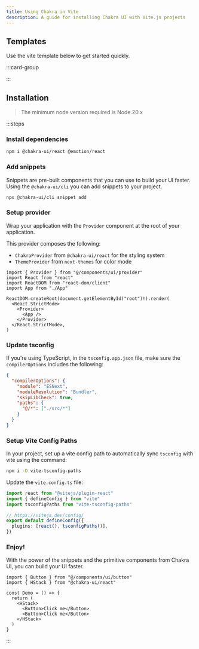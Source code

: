 ```yaml
---
title: Using Chakra in Vite
description: A guide for installing Chakra UI with Vite.js projects
---
```


## Templates

Use the vite template below to get started quickly.

:::card-group

<ResourceCard
  type="github"
  title="Vite template"
  url="https://github.com/chakra-ui/chakra-ui/tree/main/sandbox/vite-ts"
/>

:::

## Installation

> The minimum node version required is Node.20.x

:::steps

### Install dependencies

```bash
npm i @chakra-ui/react @emotion/react
```

### Add snippets

Snippets are pre-built components that you can use to build your UI faster.
Using the `@chakra-ui/cli` you can add snippets to your project.

```bash
npx @chakra-ui/cli snippet add
```

### Setup provider

Wrap your application with the `Provider` component at the root of your
application.

This provider composes the following:

- `ChakraProvider` from `@chakra-ui/react` for the styling system
- `ThemeProvider` from `next-themes` for color mode

```tsx title="src/main.tsx" {1,8,10}
import { Provider } from "@/components/ui/provider"
import React from "react"
import ReactDOM from "react-dom/client"
import App from "./App"

ReactDOM.createRoot(document.getElementById("root")!).render(
  <React.StrictMode>
    <Provider>
      <App />
    </Provider>
  </React.StrictMode>,
)
```

### Update tsconfig

If you're using TypeScript, in the `tsconfig.app.json` file, make sure the
`compilerOptions` includes the following:

```json title="tsconfig.app.json"
{
  "compilerOptions": {
    "module": "ESNext",
    "moduleResolution": "Bundler",
    "skipLibCheck": true,
    "paths": {
      "@/*": ["./src/*"]
    }
  }
}
```

### Setup Vite Config Paths

In your project, set up a vite config path to automatically sync `tsconfig` with
vite using the command:

```bash
npm i -D vite-tsconfig-paths
```

Update the `vite.config.ts` file:

```ts {3} /tsconfigPaths()/
import react from "@vitejs/plugin-react"
import { defineConfig } from "vite"
import tsconfigPaths from "vite-tsconfig-paths"

// https://vitejs.dev/config/
export default defineConfig({
  plugins: [react(), tsconfigPaths()],
})
```

### Enjoy!

With the power of the snippets and the primitive components from Chakra UI, you
can build your UI faster.

```tsx
import { Button } from "@/components/ui/button"
import { HStack } from "@chakra-ui/react"

const Demo = () => {
  return (
    <HStack>
      <Button>Click me</Button>
      <Button>Click me</Button>
    </HStack>
  )
}
```

:::
